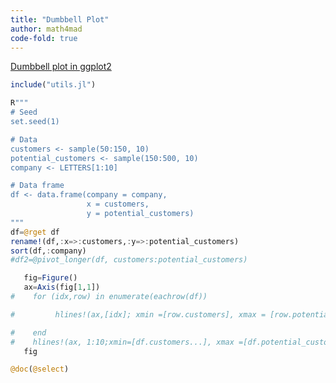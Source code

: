 ```yaml
---
title: "Dumbbell Plot"
author: math4mad
code-fold: true
---
```



:::{.callout-note title="ref"}
[Dumbbell plot in ggplot2](https://r-charts.com/distribution/dumbbell-plot-ggplot2/)
:::

```julia
include("utils.jl")
```


```julia
R"""
# Seed
set.seed(1)

# Data
customers <- sample(50:150, 10)
potential_customers <- sample(150:500, 10)
company <- LETTERS[1:10]

# Data frame
df <- data.frame(company = company,
                 x = customers,
                 y = potential_customers)
"""
df=@rget df
rename!(df,:x=>:customers,:y=>:potential_customers)
sort(df,:company)
#df2=@pivot_longer(df, customers:potential_customers)

```

<!-- ```{julia}
data_layer=data(df2)
map_layer1=mapping(:value,:company)
map_layer2=mapping(:potential_customers,:company)
visual1=visual(Scatter)
visual2=visual(LineSegments)
plt=data_layer*(map_layer1+map_layer2)*(visual1)
draw(plt)
``` -->

```julia
   fig=Figure()
   ax=Axis(fig[1,1])
#    for (idx,row) in enumerate(eachrow(df))

#         hlines!(ax,[idx]; xmin =[row.customers], xmax = [row.potential_customers])

#    end
#    hlines!(ax, 1:10;xmin=[df.customers...], xmax =[df.potential_customers...], color = :blue)
   fig
```

```julia
@doc(@select)
```